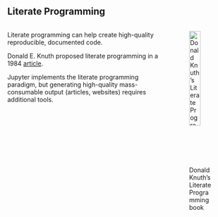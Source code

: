 ## Literate Programming

:::: {.columns}

::: {.column}

Literate programming can help create high-quality reproducible, documented code.

Donald E. Knuth proposed literate programming in a 1984 [article](http://www.literateprogramming.com/knuthweb.pdf).

Jupyter implements the literate programming paradigm, but generating high-quality mass-consumable output (articles, websites) requires additional tools.

:::

::: {.column}
![Donald Knuth's Literate Programming book](images/literate-programming.jpg){width=70%}
:::

::::

